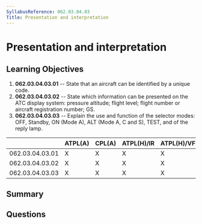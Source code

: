```yaml
---
SyllabusReference: 062.03.04.03
Title: Presentation and interpretation
---
```


# Presentation and interpretation

## Learning Objectives

1. **062.03.04.03.01** -- State that an aircraft can be identified by a unique
   code.
2. **062.03.04.03.02** -- State which information can be presented on the ATC
   display system: pressure altitude; flight level; flight number or aircraft
   registration number; GS.
3. **062.03.04.03.03** -- Explain the use and function of the selector modes:
   OFF, Standby, ON (Mode A), ALT (Mode A, C and S), TEST, and of the reply
   lamp.

|                 | ATPL(A) | CPL(A) | ATPL(H)/IR | ATPL(H)/VFR | CPL(H) | IR  | CBIR(A) |
| --------------- | ------- | ------ | ---------- | ----------- | ------ | --- | ------- |
| 062.03.04.03.01 | X       | X      | X          | X           | X      | X   | X       |
| 062.03.04.03.02 | X       | X      | X          | X           | X      | X   | X       |
| 062.03.04.03.03 | X       | X      | X          | X           | X      | X   | X       |

## Summary

## Questions
